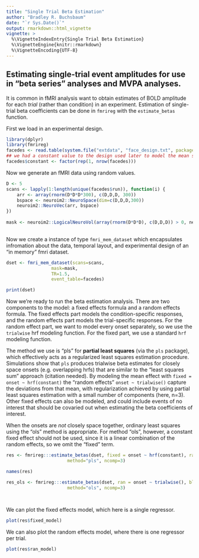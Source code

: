 ```yaml
---
title: "Single Trial Beta Estimation"
author: "Bradley R. Buchsbaum"
date: "`r Sys.Date()`"
output: rmarkdown::html_vignette
vignette: >
  %\VignetteIndexEntry{Single Trial Beta Estimation}
  %\VignetteEngine{knitr::rmarkdown}
  %\VignetteEncoding{UTF-8}
---
```



## Estimating single-trial event amplitudes for use in "beta series" analyses and MVPA analyses.

It is common in fMRI analysis want to obtain estimates of BOLD amplitude for each *trial* (rather than condition) in an experiment. Estimation of single-trial beta coefficients can be done in `fmrireg` with the `estimate_betas` function.

First we load in an experimental design.

```r

library(dplyr)
library(fmrireg)
facedes <- read.table(system.file("extdata", "face_design.txt", package = "fmrireg"), header=TRUE) %>% dplyr::filter(run == 1)
## we had a constant value to the design used later to model the mean stimulus response over all trials.
facedes$constant <- factor(rep(1, nrow(facedes)))

```

Now we generate an fMRI data using random values.

```r

D <- 5
scans <- lapply(1:length(unique(facedes$run)), function(i) {
    arr <- array(rnorm(D*D*D*300), c(D,D,D, 300))
    bspace <- neuroim2::NeuroSpace(dim=c(D,D,D,300))
    neuroim2::NeuroVec(arr, bspace)
})
  
mask <- neuroim2::LogicalNeuroVol(array(rnorm(D*D*D), c(D,D,D)) > 0, neuroim2::NeuroSpace(dim=c(D,D,D)))
  
```

Now we create a instance of type `fmri_mem_dataset` which encapsulates infromation about the data, temporal layout, and experimental design of an "in memory" fmri dataset.

```r

dset <- fmri_mem_dataset(scans=scans, 
                 mask=mask, 
                 TR=1.5, 
                 event_table=facedes)

print(dset)

```

Now we're ready to run the beta estimation analysis. There are two components to the model: a fixed effects formula and a random effects formula. The fixed effects part models the condition-specific responses, and the random effects part models the trial-specific responses. For the random effect part, we want to model every onset separately, so we use the `trialwise` hrf modeling function. For the fixed part, we use a standard `hrf` modeling function.

The method we use is "pls" for **partial least squares** (via the `pls` package), which effectively acts as a regularized least squares estimation procedure. Simulations show that `pls` produces trialwise beta estimates for closely space onsets (e.g. overlapping hrfs) that are similar to the "least squares sum" approach (citation needed). By modeling the mean effect with `fixed = onset ~ hrf(constant)` the "random effects" `onset ~ trialwise()` capture the deviations from that mean, with regularization achieved by using partial least squares estimation with a small number of components (here, n=3). Other fixed effects can also be modeled, and could include events of no interest that should be covaried out when estimating the beta coefficients of interest.

When the onsets are *not* closely space together, ordinary least squares using the "ols" method is appropriate. For method "ols", however, a constant fixed effect should not be used, since it is a linear combination of the random effects, so we omit the "fixed" term.

```r
  

res <- fmrireg:::estimate_betas(dset, fixed = onset ~ hrf(constant), ran = onset ~ trialwise(), block = ~ run, 
                       method="pls", ncomp=3)

names(res)

res_ols <- fmrireg:::estimate_betas(dset, ran = onset ~ trialwise(), block = ~ run, 
                       method="ols", ncomp=3)

  
```

We can plot the fixed effects model, which here is a single regressor. 

```r

plot(res$fixed_model)

```

We can also plot the random effects model, where there is one regressor per trial.


```r

plot(res$ran_model)

```





